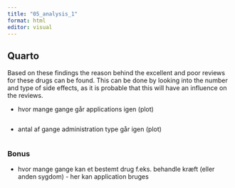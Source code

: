 ```yaml
---
title: "05_analysis_1"
format: html
editor: visual
---
```


## Quarto

Based on these findings the reason behind the excellent and poor reviews for these drugs can be found. This can be done by looking into the number and type of side effects, as it is probable that this will have an influence on the reviews.

-   hvor mange gange går applications igen (plot)

```r
```

-   antal af gange administration type går igen (plot)

```r
```

### Bonus

-   hvor mange gange kan et bestemt drug f.eks. behandle kræft (eller anden sygdom) - her kan application bruges
